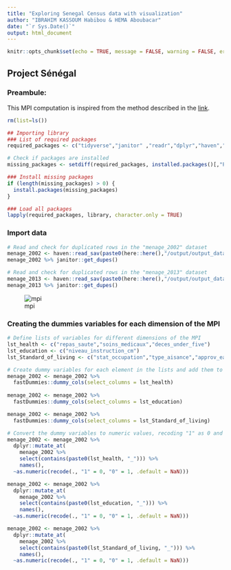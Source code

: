 ```yaml
---
title: "Exploring Senegal Census data with visualization"
author: "IBRAHIM KASSOUM Habibou & HEMA Aboubacar"
date: "`r Sys.Date()`"
output: html_document
---
```


```r
knitr::opts_chunk$set(echo = TRUE, message = FALSE, warning = FALSE, error=FALSE)
```


## Project Sénégal

### Preambule: 

This MPI computation is inspired from the method described in the [link](https://www.publichealthnotes.com/what-is-multidimensional-poverty-index-mpi/).
```r
rm(list=ls())
```


```r


## Importing library
### List of required packages
required_packages <- c("tidyverse","janitor" ,"readr","dplyr","haven","sf", "flextable","sp", "factoextra", "FactoMineR","gtsummary", "sjPlot", "fastDummies")

# Check if packages are installed
missing_packages <- setdiff(required_packages, installed.packages()[,"Package"])

### Install missing packages
if (length(missing_packages) > 0) {
  install.packages(missing_packages)
}

### Load all packages
lapply(required_packages, library, character.only = TRUE)

```

### Import data

```r

# Read and check for duplicated rows in the "menage_2002" dataset
menage_2002 <- haven::read_sav(paste0(here::here(),"/output/output_data/menage_2002.sav"))
menage_2002 %>% janitor::get_dupes() 

# Read and check for duplicated rows in the "menage_2013" dataset
menage_2013 <- haven::read_sav(paste0(here::here(),"/output/output_data/menage_2013.sav"))
menage_2013 %>% janitor::get_dupes() 
```

![mpi](./img/MPI.png)

### Creating the dummies variables for each dimension of the MPI

```r
# Define lists of variables for different dimensions of the MPI
lst_health <- c("repas_saute","soins_medicaux","deces_under_five")
lst_education <- c("niveau_instruction_cm")
lst_Standard_of_living <- c("stat_occupation","type_aisance","approv_eau","eclairage","combustible_cuisine", "nature_mur","nature_toit",  "nature_sol","radio","televiseur","video","refri_conge","telephone","rechaud_cuis","foyer_ameli","climatisateur","machine_coudre","voiture","mobylette","bicyclette","caleche_charette", "pirogue","houe_charrue", "caleche_char","animaux_traite","tracteur","voiture_cam", "mobylette_bicycl","refriger_congelat","materiel_musique","chaise_bache","telephone_tele","photocopieuse","ordinateur","moulin", "appareil_photo","terrain_bat","evacut_ordures","evacut_eaux_usees")

# Create dummy variables for each element in the lists and add them to the 'menage_2002' dataframe
menage_2002 <- menage_2002 %>% 
  fastDummies::dummy_cols(select_columns = lst_health)
 
menage_2002 <- menage_2002 %>% 
  fastDummies::dummy_cols(select_columns = lst_education)

menage_2002 <- menage_2002 %>% 
  fastDummies::dummy_cols(select_columns = lst_Standard_of_living)


```


```r

# Convert the dummy variables to numeric values, recoding "1" as 0 and "0" as 1 (binary transformation)
menage_2002 <- menage_2002 %>% 
  dplyr::mutate_at(
    menage_2002 %>% 
    select(contains(paste0(lst_health, "_"))) %>% 
    names(), 
  ~as.numeric(recode(., "1" = 0, "0" = 1, .default = NaN)))

menage_2002 <- menage_2002 %>% 
  dplyr::mutate_at(
    menage_2002 %>% 
    select(contains(paste0(lst_education, "_"))) %>% 
    names(), 
  ~as.numeric(recode(., "1" = 0, "0" = 1, .default = NaN)))

menage_2002 <- menage_2002 %>% 
  dplyr::mutate_at(
    menage_2002 %>% 
    select(contains(paste0(lst_Standard_of_living, "_"))) %>% 
    names(), 
  ~as.numeric(recode(., "1" = 0, "0" = 1, .default = NaN)))
```

